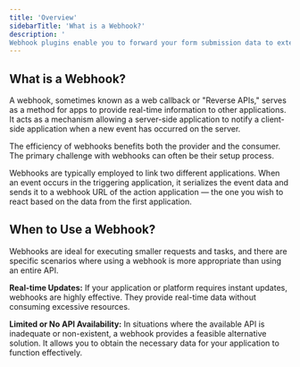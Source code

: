 ```yaml
---
title: 'Overview'
sidebarTitle: 'What is a Webhook?'
description: '
Webhook plugins enable you to forward your form submission data to external destinations by configuring webhooks on your Appz form.'
---
```


## What is a Webhook?
A webhook, sometimes known as a web callback or "Reverse APIs," serves as a method for apps to provide real-time information to other applications. It acts as a mechanism allowing a server-side application to notify a client-side application when a new event has occurred on the server.

The efficiency of webhooks benefits both the provider and the consumer. The primary challenge with webhooks can often be their setup process.

Webhooks are typically employed to link two different applications. When an event occurs in the triggering application, it serializes the event data and sends it to a webhook URL of the action application — the one you wish to react based on the data from the first application.

## When to Use a Webhook?
Webhooks are ideal for executing smaller requests and tasks, and there are specific scenarios where using a webhook is more appropriate than using an entire API.

**Real-time Updates:** If your application or platform requires instant updates, webhooks are highly effective. They provide real-time data without consuming excessive resources.

**Limited or No API Availability:** In situations where the available API is inadequate or non-existent, a webhook provides a feasible alternative solution. It allows you to obtain the necessary data for your application to function effectively.